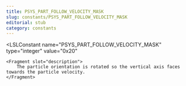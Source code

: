```yaml
---
title: PSYS_PART_FOLLOW_VELOCITY_MASK
slug: constants/PSYS_PART_FOLLOW_VELOCITY_MASK
editorial: stub
category: constants
---
```


<LSLConstant
	name="PSYS_PART_FOLLOW_VELOCITY_MASK"
	type="integer"
	value="0x20"
>
	<Fragment slot="description">
		The particle orientation is rotated so the vertical axis faces towards the particle velocity.
	</Fragment>
</LSLConstant>
